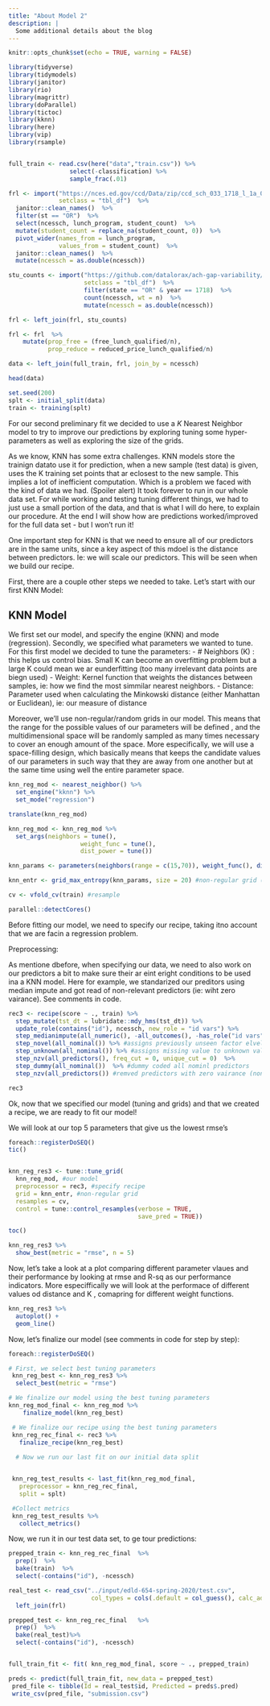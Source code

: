 ```yaml
---
title: "About Model 2"
description: |
  Some additional details about the blog
---
```



```r
knitr::opts_chunk$set(echo = TRUE, warning = FALSE)

library(tidyverse)
library(tidymodels)
library(janitor)
library(rio)
library(magrittr)
library(doParallel)
library(tictoc)
library(kknn)
library(here)
library(vip)
library(rsample)


full_train <- read.csv(here("data","train.csv")) %>%
                 select(-classification) %>% 
                 sample_frac(.01)

```

```r

frl <- import("https://nces.ed.gov/ccd/Data/zip/ccd_sch_033_1718_l_1a_083118.zip",
              setclass = "tbl_df")  %>% 
  janitor::clean_names()  %>% 
  filter(st == "OR")  %>%
  select(ncessch, lunch_program, student_count)  %>% 
  mutate(student_count = replace_na(student_count, 0))  %>% 
  pivot_wider(names_from = lunch_program,
              values_from = student_count)  %>% 
  janitor::clean_names()  %>% 
  mutate(ncessch = as.double(ncessch))

stu_counts <- import("https://github.com/datalorax/ach-gap-variability/raw/master/data/achievement-gaps-geocoded.csv",
                     setclass = "tbl_df")  %>% 
                     filter(state == "OR" & year == 1718)  %>% 
                     count(ncessch, wt = n)  %>% 
                     mutate(ncessch = as.double(ncessch))

frl <- left_join(frl, stu_counts)

frl <- frl  %>% 
    mutate(prop_free = (free_lunch_qualified/n),
           prop_reduce = reduced_price_lunch_qualified/n)

```

```r
data <- left_join(full_train, frl, join_by = ncessch)

head(data)
```

```r
set.seed(200)
splt <- initial_split(data)
train <- training(splt)
```

For our second preliminary fit we decided to use a *K* Nearest Neighbor model to try to improve our predictions by exploring tuning some hyper-parameters as well as exploring the size of the grids. 

As we know, KNN has some extra challenges. KNN models store the trainign datato use it for prediction, when a new sample (test data) is given, uses the K training set points that ar eclosest to the new sample. This implies a lot of inefficient computation. Which is a problem we faced with the kind of data we had. (Spoiler alert) It took forever to run in our whole data set. For while working and testing tuning different things, we had to just use a small portion of the data, and that is what I will do here, to explain our procedure. At the end I will show how are predictions worked/improved for the full data set - but I won't run it! 

One important step for KNN is that we need to ensure all of our predictors are in the same units, since a key aspect of this mdoel is the distance between predictors. Ie: we will scale our predictors. This will be seen when we build our recipe. 

First, there are a couple other steps we needed to take. Let's start with our first KNN Model:

## KNN Model

We first set our model, and specify the engine (KNN) and mode (regression). Secondly, we specified what parameters we wanted to tune. For this first model we decided to tune the parameters:
- # Neighbors (K) : this helps us control bias. Small K can become an overfitting problem but a large K could mean we ar eunderfitting (too many irrelevant data points are biegn used)
- Weight: Kernel function that weights the distances between samples, ie: how we find the most simmilar nearest neighbors. 
- Distance: Parameter used when calculating the Minkowski distance (either Manhattan or Euclidean), ie: our measure of distance

Moreover, we'll use non-regular/random grids in our model. This means that the range for the possible values of our parameters will be defined , and the multidimensional space will be randomly sampled as many times necessary to cover an enough amount of the space. More especifically, we will use a space-filling design, which basically means that keeps the candidate values of our parameters in such way that they are away from one another but at the same time using well the entire parameter space. 

```r
knn_reg_mod <- nearest_neighbor() %>%
  set_engine("kknn") %>% 
  set_mode("regression") 

translate(knn_reg_mod)

knn_reg_mod <- knn_reg_mod %>% 
  set_args(neighbors = tune(),
                    weight_func = tune(),
                    dist_power = tune())

knn_params <- parameters(neighbors(range = c(15,70)), weight_func(), dist_power()) #specify parameters

knn_entr <- grid_max_entropy(knn_params, size = 20) #non-regular grid (sfd)

cv <- vfold_cv(train) #resample

parallel::detectCores()

```

Before fitting our model, we need to specify our recipe, taking itno account that we are facin a regression problem. 

Preprocessing: 

As mentione dbefore, when specifying our data, we need to also work on our predictors a bit to make sure their ar eint eright conditions to be used ina a KNN model. 
Here for example, we standarized our preditors using median impute and got read of non-relevant predictors (ie: wiht zero vairance). See comments in code. 

```r
rec3 <- recipe(score ~ ., train) %>% 
  step_mutate(tst_dt = lubridate::mdy_hms(tst_dt)) %>%
  update_role(contains("id"), ncessch, new_role = "id vars") %>% 
  step_medianimpute(all_numeric(), -all_outcomes(), -has_role("id vars"))  %>% 
  step_novel(all_nominal()) %>% #assigns previously unseen factor elvel to a new value
  step_unknown(all_nominal()) %>% #assigns missing value to unknown values
  step_nzv(all_predictors(), freq_cut = 0, unique_cut = 0)  %>% 
  step_dummy(all_nominal())  %>% #dummy coded all nominl predictors
  step_nzv(all_predictors()) #remved predictors with zero vairance (non relevant)

rec3
```

Ok, now that we specified our model (tuning and grids) and that  we created a recipe, we are ready to fit our model! 

We will look at our top 5 parameters that give us the lowest rmse's


```r

foreach::registerDoSEQ()
tic()


knn_reg_res3 <- tune::tune_grid(
  knn_reg_mod, #our model
  preprocessor = rec3, #specify recipe
  grid = knn_entr, #non-regular grid
  resamples = cv,
  control = tune::control_resamples(verbose = TRUE,
                                    save_pred = TRUE))

toc()

knn_reg_res3 %>% 
  show_best(metric = "rmse", n = 5) 


```

Now, let's take a look at a plot comparing different parameter vlaues and their performance by looking at rmse and R-sq as our performance indicators. More especiffically we will look at the performace of different values od distance and K , comapring for different weight functions.  

```r
knn_reg_res3 %>% 
  autoplot() +
  geom_line()
```



Now, let's finalize our model (see comments in code for step by step): 

```r

foreach::registerDoSEQ()

# First, we select best tuning parameters
 knn_reg_best <- knn_reg_res3 %>%
  select_best(metric = "rmse")

# We finalize our model using the best tuning parameters
knn_reg_mod_final <- knn_reg_mod %>%
    finalize_model(knn_reg_best) 

 # We finalize our recipe using the best tuning parameters
 knn_reg_rec_final <- rec3 %>% 
   finalize_recipe(knn_reg_best)
 
  # Now we run our last fit on our initial data split


 knn_reg_test_results <- last_fit(knn_reg_mod_final, 
   preprocessor = knn_reg_rec_final, 
   split = splt)

 #Collect metrics
 knn_reg_test_results %>% 
   collect_metrics()

```


Now, we run it in our test data set, to ge tour predictions: 

```r

prepped_train <- knn_reg_rec_final  %>% 
  prep()  %>% 
  bake(train)  %>% 
  select(-contains("id"), -ncessch)

real_test <- read_csv("../input/edld-654-spring-2020/test.csv",
                       col_types = cols(.default = col_guess(), calc_admn_cd = col_character()))  %>% 
  left_join(frl)

prepped_test <- knn_reg_rec_final   %>% 
  prep()  %>% 
  bake(real_test)%>%
  select(-contains("id"), -ncessch)


full_train_fit <- fit( knn_reg_mod_final, score ~ ., prepped_train)

preds <- predict(full_train_fit, new_data = prepped_test)
 pred_file <- tibble(Id = real_test$id, Predicted = preds$.pred) 
 write_csv(pred_file, "submission.csv")

```


